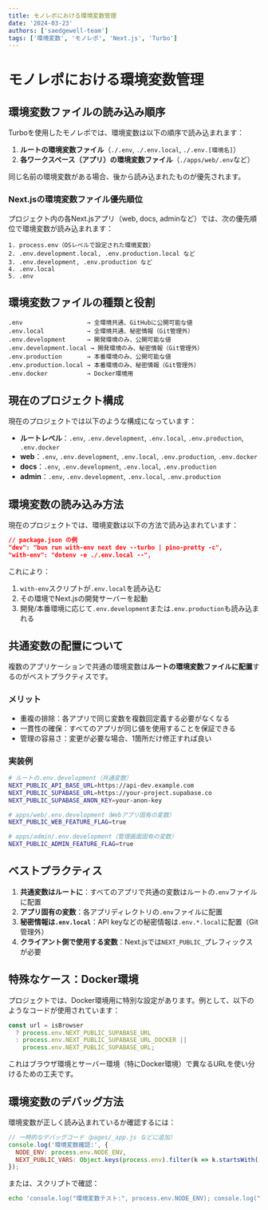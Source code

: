 ```yaml
---
title: モノレポにおける環境変数管理
date: '2024-03-23'
authors: ['saedgewell-team']
tags: ['環境変数', 'モノレポ', 'Next.js', 'Turbo']
---
```


# モノレポにおける環境変数管理

## 環境変数ファイルの読み込み順序

Turboを使用したモノレポでは、環境変数は以下の順序で読み込まれます：

1. **ルートの環境変数ファイル**（`./.env`, `./.env.local`, `./.env.[環境名]`）
2. **各ワークスペース（アプリ）の環境変数ファイル**（`./apps/web/.env`など）

同じ名前の環境変数がある場合、後から読み込まれたものが優先されます。

### Next.jsの環境変数ファイル優先順位

プロジェクト内の各Next.jsアプリ（web, docs, adminなど）では、次の優先順位で環境変数が読み込まれます：

```
1. process.env（OSレベルで設定された環境変数）
2. .env.development.local, .env.production.local など
3. .env.development, .env.production など
4. .env.local
5. .env
```

## 環境変数ファイルの種類と役割

```
.env                  → 全環境共通、GitHubに公開可能な値
.env.local            → 全環境共通、秘密情報（Git管理外）
.env.development      → 開発環境のみ、公開可能な値
.env.development.local → 開発環境のみ、秘密情報（Git管理外）
.env.production       → 本番環境のみ、公開可能な値
.env.production.local → 本番環境のみ、秘密情報（Git管理外）
.env.docker           → Docker環境用
```

## 現在のプロジェクト構成

現在のプロジェクトでは以下のような構成になっています：

- **ルートレベル**：`.env`, `.env.development`, `.env.local`, `.env.production`, `.env.docker`
- **web**：`.env`, `.env.development`, `.env.local`, `.env.production`, `.env.docker`
- **docs**：`.env`, `.env.development`, `.env.local`, `.env.production`
- **admin**：`.env`, `.env.development`, `.env.local`, `.env.production`

## 環境変数の読み込み方法

現在のプロジェクトでは、環境変数は以下の方法で読み込まれています：

```json
// package.json の例
"dev": "bun run with-env next dev --turbo | pino-pretty -c",
"with-env": "dotenv -e ./.env.local --",
```

これにより：
1. `with-env`スクリプトが`.env.local`を読み込む
2. その環境でNext.jsの開発サーバーを起動
3. 開発/本番環境に応じて`.env.development`または`.env.production`も読み込まれる

## 共通変数の配置について

複数のアプリケーションで共通の環境変数は**ルートの環境変数ファイルに配置**するのがベストプラクティスです。

### メリット
- 重複の排除：各アプリで同じ変数を複数回定義する必要がなくなる
- 一貫性の確保：すべてのアプリが同じ値を使用することを保証できる
- 管理の容易さ：変更が必要な場合、1箇所だけ修正すれば良い

### 実装例

```bash
# ルートの.env.development（共通変数）
NEXT_PUBLIC_API_BASE_URL=https://api-dev.example.com
NEXT_PUBLIC_SUPABASE_URL=https://your-project.supabase.co
NEXT_PUBLIC_SUPABASE_ANON_KEY=your-anon-key

# apps/web/.env.development（Webアプリ固有の変数）
NEXT_PUBLIC_WEB_FEATURE_FLAG=true

# apps/admin/.env.development（管理画面固有の変数）
NEXT_PUBLIC_ADMIN_FEATURE_FLAG=true
```

## ベストプラクティス

1. **共通変数はルートに**：すべてのアプリで共通の変数はルートの`.env`ファイルに配置
2. **アプリ固有の変数**：各アプリディレクトリの`.env`ファイルに配置
3. **秘密情報は`.env.local`**：API keyなどの秘密情報は`.env.*.local`に配置（Git管理外）
4. **クライアント側で使用する変数**：Next.jsでは`NEXT_PUBLIC_`プレフィックスが必要

## 特殊なケース：Docker環境

プロジェクトでは、Docker環境用に特別な設定があります。例として、以下のようなコードが使用されています：

```typescript
const url = isBrowser
  ? process.env.NEXT_PUBLIC_SUPABASE_URL
  : process.env.NEXT_PUBLIC_SUPABASE_URL_DOCKER ||
    process.env.NEXT_PUBLIC_SUPABASE_URL;
```

これはブラウザ環境とサーバー環境（特にDocker環境）で異なるURLを使い分けるための工夫です。

## 環境変数のデバッグ方法

環境変数が正しく読み込まれているか確認するには：

```js
// 一時的なデバッグコード（pages/_app.js などに追加）
console.log('環境変数確認:', {
  NODE_ENV: process.env.NODE_ENV,
  NEXT_PUBLIC_VARS: Object.keys(process.env).filter(k => k.startsWith('NEXT_PUBLIC_'))
});
```

または、スクリプトで確認：

```bash
echo 'console.log("環境変数テスト:", process.env.NODE_ENV); console.log("NEXT_PUBLIC変数一覧:", Object.keys(process.env).filter(key => key.startsWith("NEXT_PUBLIC")));' > env-test.js && bun run env-test.js
```
